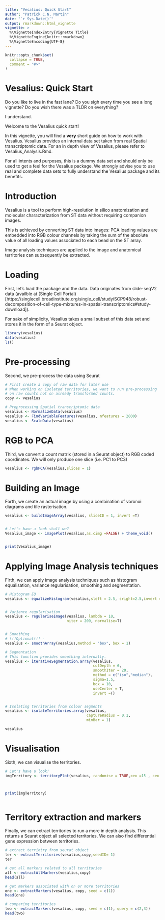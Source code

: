 ```yaml
---
title: "Vesalius: Quick Start"
author: "Patrick C.N. Martin"
date: "`r Sys.Date()`"
output: rmarkdown::html_vignette
vignette: >
  %\VignetteIndexEntry{Vignette Title}
  %\VignetteEngine{knitr::rmarkdown}
  %\VignetteEncoding{UTF-8}
---
```


```r
knitr::opts_chunk$set(
  collapse = TRUE,
  comment = "#>"
)
```
# Vesalius: Quick Start

Do you like to live in the fast lane? Do you sigh every time you see a long
vignette? Do you wish there was a TLDR on everything?

I understand.

Welcome to the Vesalius quick start!

In this vignette, you will find a **very** short guide on how to work with Vesalius.
Vesalius provides an internal data set taken from real Spatial transcrtiptomic
data. For an in depth view of Vesalius, please refer to Vesalius_Analysis.Rmd.

For all intents and purposes, this is a dummy data set and should only be used
to get a feel for the Vesalius package. We strongly advise you to use real and
complete data sets to fully understand the Vesalius package and its benefits.  

# Introduction
Vesalius is a tool to perform high-resolution in silico anatomization and
molecular characterization from ST data without requiring companion images.

This is achieved by converting ST data into images: PCA loading values are
embedded into RGB colour channels by taking the sum of the absolute value of all
loading values associated to each bead on the ST array.

Image analysis techniques are applied to the image and anatomical territories
can subsequently be extracted.

# Loading

First, let's load the package and the data. Data originates from slide-seqV2
data (availble at (Single Cell Portal)[https://singlecell.broadinstitute.org/single_cell/study/SCP948/robust-decomposition-of-cell-type-mixtures-in-spatial-transcriptomics#study-download]).

For sake of simplicity, Vesalius takes a small subset of this data set and
stores it in the form of a Seurat object.

```r
library(vesalius)
data(vesalius)
ls()
```

# Pre-processing
Second, we pre-process the data using Seurat

```r
# First create a copy of raw data for later use
# When working on isolated territories, we want to run pre-processing
# on raw counts not on already transformed counts.
copy <- vesalius

# Preprocessing Spatial transcriptomic data
vesalius <- NormalizeData(vesalius)
vesalius <- FindVariableFeatures(vesalius, nfeatures = 2000)
vesalius <- ScaleData(vesalius)

```

# RGB to PCA
Third, we convert a count matrix (stored in a Seurat object) to RGB coded
coordinates. We will only produce one slice (i.e. PC1 to PC3)

```r
vesalius <- rgbPCA(vesalius,slices = 1)
```

# Building an Image
Forth, we create an actual image by using a combination of voronoi diagrams and
tile rasterisation.

```r
vesalius <- buildImageArray(vesalius, sliceID = 1, invert =T)


# Let's have a look shall we?
Vesalius_image <- imagePlot(vesalius,as.cimg =FALSE) + theme_void()


print(Vesalius_image)

```

# Applying Image Analysis techniques
Firth, we can apply image analysis techniques such as histogram equalisation,
variance regularisation, smoothing and segmentation.

```r
# Histogram EQ
vesalius <- equalizeHistogram(vesalius,sleft = 2.5, sright=2.5,invert =T)


# Variance regularisation
vesalius <- regulariseImage(vesalius, lambda = 10,
                            niter = 200, normalise=T)


# Smoothing
# !!!Optional!!! -
vesalius <- smoothArray(vesalius,method = "box", box = 1)

# Segmentation
# This function provides smoothing internally.
vesalius <- iterativeSegmentation.array(vesalius,
                                        colDepth = 6,
                                        smoothIter = 20,
                                        method = c("iso","median"),
                                        sigma=1.5,
                                        box = 10,
                                        useCenter = T,
                                        invert =T)


# Isolating territories from colour segments
vesalius <- isolateTerritories.array(vesalius,
                                     captureRadius = 0.1,
                                     minBar = 1)

vesalius

```

# Visualisation
Sixth, we can visualise the territories.

```r
# Let's have a look!
imgTerritory <- territoryPlot(vesalius, randomise = TRUE,cex =15 , cex.pt=3.5)



print(imgTerritory)



```  

# Territory extraction and markers

Finally, we can extract territories to run a more in depth analysis. This returns
a Seurat object all selected territories. We can also find differential gene
expression between territories.


```r
# extract terriotry from seurat object
ter <- extractTerritories(vesalius,copy,seedID= 1)
ter

# get all markers related to all territories
all <- extractAllMarkers(vesalius,copy)
head(all)

# get markers associated with on or more territories
one <- extractMarkers(vesalius, copy, seed = c(1))
head(one)

# comparing territories
two <- extractMarkers(vesalius, copy, seed = c(1), query = c(2,3))
head(two)
```
